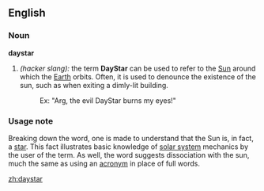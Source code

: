 ==English==

===Noun===
'''daystar'''
# ''(hacker slang):''  the term '''DayStar''' can be used to refer to the [[Sun]] around which the [[Earth]] orbits. Often, it is used to denounce the existence of the sun, such as when exiting a dimly-lit building. 
#:Ex: "Arg, the evil DayStar burns my eyes!"

===Usage note===
Breaking down the word, one is made to understand that the Sun is, in fact, a [[star]]. This fact illustrates basic knowledge of [[solar system]] mechanics by the user of the term.  As well, the word suggests dissociation with the sun, much the same as using an [[acronym]] in place of full words.

[[zh:daystar]]